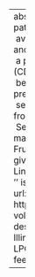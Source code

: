 ---
abstract: "Bakovi\u0107 (2005) proposes that patterns of sufficiently-similar segment\
  \ avoidance are the result of interacting agreement and antigemination constraints,\
  \ a pattern known as cross-derivational feeding (CDF). The bleeding interactions\
  \ between epenthesis and assimilation which prevent adjacent sufficiently-similar\
  \ segments in English are shown to follow, however, from extragrammatical considerations.\
  \ Several case studies provide evidence against the major predictions of CDF."
author:
- name:
    family: Fruehwald
    given: Josef
- name:
    family: Gorman
    given: Kyle
citation:
  container-title: 'Studies in the Linguistic Sciences: Illinois Working Papers'
  issue: ''
  issued: '2011'
  page: 36-50
  type: article-journal
  url: https://www.ideals.illinois.edu/handle/2142/25512
  volume: ''
date: '2011'
date-format: YYYY
description: 'Studies in the Linguistic Sciences: Illinois Working Papers'
doi: ''
params:
  key: LPQN5R3M
  notes: ''
title: Cross-derivational feeding is epiphenomenal

---